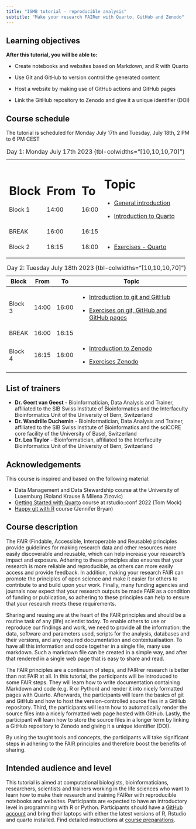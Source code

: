 ```yaml
---
title: "ISMB tutorial - reproducible analysis"
subtitle: "Make your research FAIRer with Quarto, GitHub and Zenodo"
---
```


::: callout-note
## Learning objectives

**After this tutorial, you will be able to:**

-   Create notebooks and websites based on Markdown, and R with Quarto

-   Use Git and GitHub to version control the generated content

-   Host a website by making use of GitHub actions and GitHub pages

-   Link the GitHub repository to Zenodo and give it a unique identifier (DOI)
:::

## Course schedule

The tutorial is scheduled for Monday July 17th and Tuesday, July 18th, 2 PM to 6 PM CEST

+---------+--------+--------+--------------------------------------------------------------------------+
| Block   | From   | To     | Topic                                                                    |
+=========+========+========+==========================================================================+
| Block 1 | 14:00  | 16:00  | -   [General introduction](slides/slides_introduction.html#/title-slide) |
|         |        |        |                                                                          |
|         |        |        | -   [Introduction to Quarto](slides/slides_quarto.html#/title-slide)     |
+---------+--------+--------+--------------------------------------------------------------------------+
| BREAK   | 16:00  | 16:15  |                                                                          |
+---------+--------+--------+--------------------------------------------------------------------------+
| Block 2 | 16:15  | 18:00  | -   [Exercises - Quarto](exercises_quarto.qmd)                              |
+---------+--------+--------+--------------------------------------------------------------------------+

: Day 1: Monday July 17th 2023 {tbl-colwidths="\[10,10,10,70\]"}

+---------+-------+-------+---------------------------------------------------------------------------+
| Block   | From  | To    | Topic                                                                     |
+=========+=======+=======+===========================================================================+
| Block 3 | 14:00 | 16:00 | -   [Introduction to git and GitHub](slides/slides_git.html#/title-slide) |
|         |       |       |                                                                           |
|         |       |       | -   [Exercises on git, GitHub and GitHub pages](slides/slides_git.qmd)    |
+---------+-------+-------+---------------------------------------------------------------------------+
| BREAK   | 16:00 | 16:15 |                                                                           |
+---------+-------+-------+---------------------------------------------------------------------------+
| Block 4 | 16:15 | 18:00 | -   [Introduction to Zenodo](slides/slides_zenodo.qmd)                    |
|         |       |       |                                                                           |
|         |       |       | -   [Exercises Zenodo](exercises_zenodo.qmd)                              |
+---------+-------+-------+---------------------------------------------------------------------------+

: Day 2: Tuesday July 18th 2023 {tbl-colwidths="\[10,10,10,70\]"}

## List of trainers

-   **Dr. Geert van Geest** - Bioinformatician, Data Analysis and Trainer, affiliated to the SIB Swiss Institute of Bioinformatics and the Interfaculty Bioinformatics Unit of the University of Bern, Switzerland
-   **Dr. Wandrille Duchemin** - Bioinformatician, Data Analysis and Trainer, affiliated to the SIB Swiss Institute of Bioinformatics and the sciCORE core facility of the University of Basel, Switzerland
-   **Dr. Lea Taylor** - Bioinformatician, affiliated to the Interfaculty Bioinformatics Unit of the University of Bern, Switzerland

## Acknowledgements

This course is inspired and based on the following material:

-   Data Management and Data Stewardship course at the University of Luxemburg (Roland Krause & Milena Zizovic)
-   [Getting Started with Quarto](https://rstudio-conf-2022.github.io/get-started-quarto/) course at rstudio::conf 2022 (Tom Mock)
-   [Happy git with R](https://happygitwithr.com/) course (Jennifer Bryan)

## Course description

The FAIR (Findable, Accessible, Interoperable and Reusable) principles provide guidelines for making research data and other resources more easily discoverable and reusable, which can help increase your research's impact and exposure. Adhering to these principles also ensures that your research is more reliable and reproducible, as others can more easily access and provide feedback. In addition, making your research FAIR can promote the principles of open science and make it easier for others to contribute to and build upon your work. Finally, many funding agencies and journals now expect that your research outputs be made FAIR as a condition of funding or publication, so adhering to these principles can help to ensure that your research meets these requirements.

Sharing and reusing are at the heart of the FAIR principles and should be a routine task of any (life) scientist today. To enable others to use or reproduce our findings and work, we need to provide all the information: the data, software and parameters used, scripts for the analysis, databases and their versions, and any required documentation and contextualisation. To have all this information and code together in a single file, many use markdown. Such a markdown file can be created in a simple way, and after that rendered in a single web page that is easy to share and read.

The FAIR principles are a continuum of steps, and FAIRrer research is better than not FAIR at all. In this tutorial, the participants will be introduced to some FAIR steps. They will learn how to write documentation containing Markdown and code (e.g. R or Python) and render it into nicely formatted pages with Quarto. Afterwards, the participants will learn the basics of git and GitHub and how to host the version-controlled source files in a GitHub repository. Third, the participants will learn how to automatically render the source files into a nicely formatted web page hosted with GitHub. Lastly, the participant will learn how to store the source files in a longer term by linking a GitHub repository to Zenodo and giving it a unique identifier (DOI).

By using the taught tools and concepts, the participants will take significant steps in adhering to the FAIR principles and therefore boost the benefits of sharing.

## Intended audience and level

This tutorial is aimed at computational biologists, bioinformaticians, researchers, scientists and trainers working in the life sciences who want to learn how to make their research and training FAIRer with reproducible notebooks and websites. Participants are expected to have an introductory level in programming with R or Python. Participants should have a [GitHub account](https://github.com/join) and bring their laptops with either the latest versions of R, Rstudio and quarto installed. Find detailed instructions at [course preparations](course_preparations.qmd).
